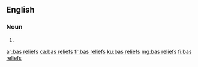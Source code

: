 ==English==

===Noun===
{{head|en|noun plural form}}

# {{plural of|bas relief|lang=en}}

[[ar:bas reliefs]]
[[ca:bas reliefs]]
[[fr:bas reliefs]]
[[ku:bas reliefs]]
[[mg:bas reliefs]]
[[fi:bas reliefs]]